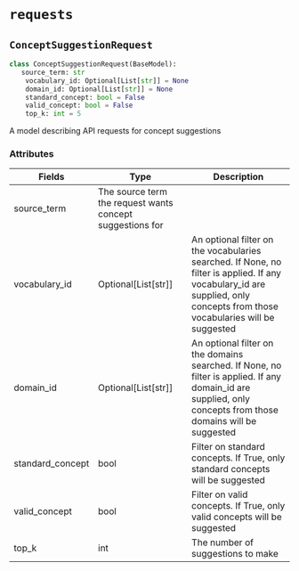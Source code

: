 # `requests`

## `ConceptSuggestionRequest`

```python
class ConceptSuggestionRequest(BaseModel):
   source_term: str
    vocabulary_id: Optional[List[str]] = None
    domain_id: Optional[List[str]] = None
    standard_concept: bool = False
    valid_concept: bool = False
    top_k: int = 5
```

A model describing API requests for concept suggestions

### Attributes
| Fields | Type | Description |
|--------|------|-------------|
| source_term | The source term the request wants concept suggestions for |
| vocabulary_id | Optional[List[str]] | An optional filter on the vocabularies searched. If None, no filter is applied. If any vocabulary_id are supplied, only concepts from those vocabularies will be suggested |
| domain_id | Optional[List[str]] | An optional filter on the domains searched. If None, no filter is applied. If any domain_id are supplied, only concepts from those domains will be suggested |
| standard_concept | bool | Filter on standard concepts. If True, only standard concepts will be suggested |
| valid_concept| bool| Filter on valid concepts. If True, only valid concepts will be suggested |
| top_k| int | The number of suggestions to make |
 
